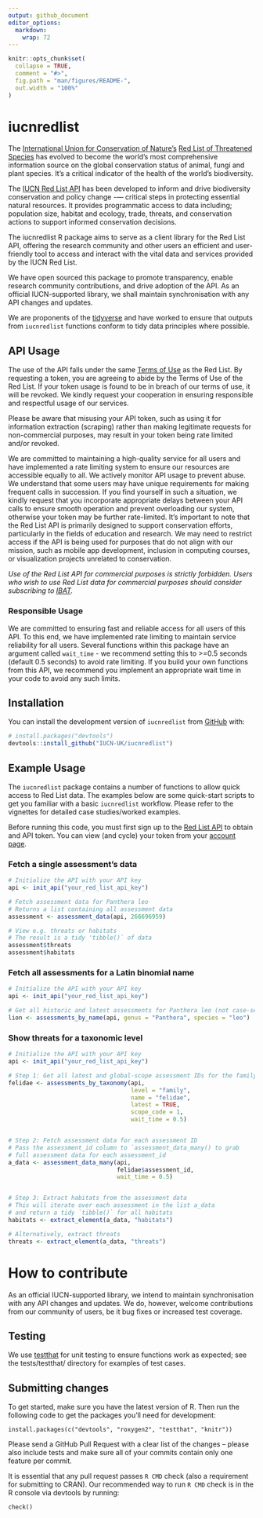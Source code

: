 ```yaml
---
output: github_document
editor_options: 
  markdown: 
    wrap: 72
---
```


<!-- README.md is generated from README.Rmd. Please edit that file -->

```r
knitr::opts_chunk$set(
  collapse = TRUE,
  comment = "#>",
  fig.path = "man/figures/README-",
  out.width = "100%"
)
```

# iucnredlist

The [International Union for Conservation of
Nature’s](https://www.iucn.org) [Red List of Threatened
Species](https://www.iucnredlist.org) has evolved to become the world’s
most comprehensive information source on the global conservation status
of animal, fungi and plant species. It’s a critical indicator of the
health of the world’s biodiversity.

The [IUCN Red List API](https://api.iucnredlist.org) has been developed
to inform and drive biodiversity conservation and policy change -—
critical steps in protecting essential natural resources. It provides
programmatic access to data including; population size, habitat and
ecology, trade, threats, and conservation actions to support informed
conservation decisions.

The iucnredlist R package aims to serve as a client library for the Red
List API, offering the research community and other users an efficient
and user-friendly tool to access and interact with the vital data and
services provided by the IUCN Red List.

We have open sourced this package to promote transparency, enable
research community contributions, and drive adoption of the API. As an
official IUCN-supported library, we shall maintain synchronisation with
any API changes and updates.

We are proponents of the [tidyverse](https://www.tidyverse.org) and have worked
to ensure that outputs from `iucnredlist` functions conform to tidy data principles
where possible.

## API Usage

The use of the API falls under the same [Terms of
Use](https://www.iucnredlist.org/terms/terms-of-use) as the Red List. By
requesting a token, you are agreeing to abide by the Terms of Use of the
Red List. If your token usage is found to be in breach of our terms of
use, it will be revoked. We kindly request your cooperation in ensuring
responsible and respectful usage of our services.

Please be aware that misusing your API token, such as using it for
information extraction (scraping) rather than making legitimate requests
for non-commercial purposes, may result in your token being rate limited
and/or revoked.

We are committed to maintaining a high-quality service for all users and
have implemented a rate limiting system to ensure our resources are
accessible equally to all. We actively monitor API usage to prevent
abuse. We understand that some users may have unique requirements for
making frequent calls in succession. If you find yourself in such a
situation, we kindly request that you incorporate appropriate delays
between your API calls to ensure smooth operation and prevent
overloading our system, otherwise your token may be further
rate-limited. It's important to note that the Red List API is primarily
designed to support conservation efforts, particularly in the fields of
education and research. We may need to restrict access if the API is
being used for purposes that do not align with our mission, such as
mobile app development, inclusion in computing courses, or visualization
projects unrelated to conservation.

*Use of the Red List API for commercial purposes is strictly forbidden.
Users who wish to use Red List data for commercial purposes should
consider subscribing to [IBAT](www.ibat-alliance.org).*

### Responsible Usage
We are committed to ensuring fast and reliable access for all users of this API. To this
end, we have implemented rate limiting to maintain service reliability for all users.
Several functions within this package have an argument called `wait_time` - we recommend
setting this to >=0.5 seconds (default 0.5 seconds) to avoid rate limiting. 
If you build your own functions from this API, we recommend you implement an appropriate 
wait time in your code to avoid any such limits.

## Installation

You can install the development version of `iucnredlist` from
[GitHub](https://github.com/) with:

``` r
# install.packages("devtools")
devtools::install_github("IUCN-UK/iucnredlist")
```

## Example Usage

The `iucnredlist` package contains a number of functions to allow quick
access to Red List data. The examples below are some quick-start scripts to
get you familiar with a basic `iucnredlist` workflow. 
Please refer to the vignettes for detailed case studies/worked examples.

Before running this code, you must first sign up to the [Red List
API](https://api.iucnredlist.org) to obtain and API token. You can view
(and cycle) your token from your [account page](https://api.iucnredlist.org/users/edit).

### Fetch a single assessment's data
```r
# Initialize the API with your API key
api <- init_api("your_red_list_api_key")

# Fetch assessment data for Panthera leo
# Returns a list containing all assessment data
assessment <- assessment_data(api, 266696959)

# View e.g. threats or habitats
# The result is a tidy 'tibble()` of data
assessment$threats
assessment$habitats

```

### Fetch all assessments for a Latin binomial name
```r
# Initialize the API with your API key
api <- init_api("your_red_list_api_key")

# Get all historic and latest assessments for Panthera leo (not case-sensitive)
lion <- assessments_by_name(api, genus = "Panthera", species = "leo")
```

### Show threats for a taxonomic level
```r
# Initialize the API with your API key
api <- init_api("your_red_list_api_key")

# Step 1: Get all latest and global-scope assessment IDs for the family Felidae
felidae <- assessments_by_taxonomy(api, 
                                   level = "family", 
                                   name = "felidae", 
                                   latest = TRUE, 
                                   scope_code = 1, 
                                   wait_time = 0.5)


# Step 2: Fetch assessment data for each assessment ID
# Pass the assessment_id column to `assessment_data_many() to grab
# full assessment data for each assessment_id
a_data <- assessment_data_many(api, 
                               felidae$assessment_id,
                               wait_time = 0.5)


# Step 3: Extract habitats from the assessment data
# This will iterate over each assessment in the list a_data
# and return a tidy `tibble()` for all habitats
habitats <- extract_element(a_data, "habitats")

# Alternatively, extract threats
threats <- extract_element(a_data, "threats")
```

# How to contribute

As an official IUCN-supported library, we intend to maintain synchronisation with any API changes and updates. We do, however, welcome contributions from our community of users, be it bug fixes or increased test coverage.

## Testing

We use [testthat](https://testthat.r-lib.org/)  for unit testing to ensure functions work as expected; see the tests/testthat/ directory for examples of test cases.

## Submitting changes

To get started, make sure you have the latest version of R.  Then run the following code to get the packages you’ll need for development:
```
install.packages(c("devtools", "roxygen2", "testthat", "knitr"))
```

Please send a GitHub Pull Request with a clear list of the changes -- please also include tests and make sure all of your commits contain only one feature per commit.

It is essential that any pull request passes `R CMD` check (also a requirement for submitting to CRAN).  Our recommended way to run `R CMD` check is in the R console via devtools by running:
```
check()
```
